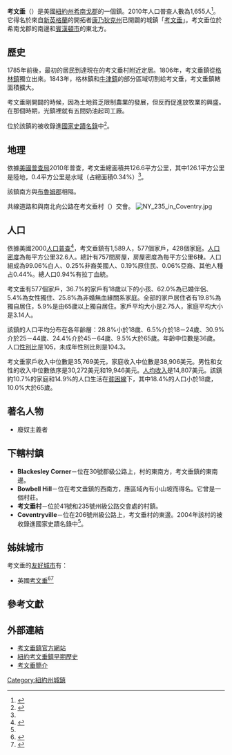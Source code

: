 {{NoteTA
|G1=TO
}}
{{Infobox settlement
|name                     = 考文垂
|official_name            = Coventry
|settlement_type          = [[紐約州行政區劃|鎮]]
|nickname                 = 
|motto                    =

<!-- Images -->
|image_skyline            = 
|imagesize                = 
|image_caption            = 
|image_flag               = 
|image_seal               =

<!-- Maps -->
|pushpin_map              = New York
|pushpin_label            = 考文垂
|pushpin_label_position   = <!-- the position of the pushpin label: left, right, top, bottom, none -->
|pushpin_map_caption      = 在紐約州的位置
|pushpin_mapsize          = 
|image_map                = 
|mapsize                  = 
|map_caption              = 
|image_map1               = 
|mapsize1                 = 
|map_caption1             =

<!-- Location -->
|subdivision_type         = 國家
|subdivision_name         = 美國
|subdivision_type1        = 州
|subdivision_name1        = [[紐約州|紐約州]]
|subdivision_type2        = [[紐約州行政區劃|縣]]
|subdivision_name2        = [[希南戈縣|希南戈縣]]
|government_footnotes     = 
|government_type          = {{link-en|鎮議會|Town Council}}
|leader_title             = {{link-en|鎮領導|Town Supervisor}}
|leader_name              = John M. Phelan, Sr.（[[美國共和黨|R]]）
| leader_title1           = {{link-en|鎮議會|Town Council}}
| leader_name1            = {{Collapsible list
 |title       = 成員列表
 |frame_style = border:none; padding: 0;
 |title_style = <!-- (optional) -->
 |list_style  = text-align:left;display:none;
 |1           = • Marion L. Ireland（[[美國共和黨|R]]）
 |2           = • Harvey E. Fletcher（[[美國共和黨|R]]）
 |3           = • Robert E. Boudreau（[[美國共和黨|R]]）
 |4           = • George Broeg（[[美國共和黨|R]]）
}}
|established_title        = 
|established_date         =

<!-- Area -->
|unit_pref                = 英制
|area_footnotes           = <ref name="CenPopGazetteer2016">{{cite web|title=2016 U.S. Gazetteer Files|url=https://www2.census.gov/geo/docs/maps-data/data/gazetteer/2016_Gazetteer/2016_gaz_place_36.txt|publisher=United States Census Bureau|accessdate=Jul 4, 2017|archive-date=2017-08-24|archive-url=https://web.archive.org/web/20170824204425/https://www2.census.gov/geo/docs/maps-data/data/gazetteer/2016_Gazetteer/2016_gaz_place_36.txt|dead-url=no}}</ref>
|area_magnitude           = 
|area_total_km2           = 126.09
|area_land_km2            = 125.65
|area_water_km2           = 0.43
|area_total_sq_mi         = 48.68
|area_land_sq_mi          = 48.52
|area_water_sq_mi         = 0.17

<!-- Population -->
|population_as_of         = [[2010年美國人口普查|2010]]
|population_footnotes     = 
|population_total         = 1655
|population_density_km2   = 12.70
|population_density_sq_mi = 32.90

<!-- General information -->
|timezone                 = [[北美東部時區|EST]]
|utc_offset               = -5
|timezone_DST             = EDT
|utc_offset_DST           = -4
|elevation_footnotes      = 
|elevation_m              = 481
|elevation_ft             = 1578
|coordinates              = {{coord|42|17|51|N|75|37|41|W|region:US-NY|display=inline}}
|postal_code_type         = [[郵政編號|郵政編號]]
|postal_code              = 13778
|area_code                = {{link-en|電話區號607|Area code 607|607}}
|blank_name               = [[聯邦資訊處理標準|FIPS編號]]
|blank_info               = 36-017-18619
|blank1_name              = [[地名資訊系統|GNIS]]特徵ID
|blank1_info              = 0978873
|website                  = {{URL|townofcoventryny.com}}
|footnotes                = 
|pop_est_as_of = 2019
|pop_est_footnotes = <ref name="USCensusEst2019"/>
|population_est = 1565
}}
'''考文垂'''（'''{{lang-en|Coventry}}'''）是美國[[紐約州|紐約州]][[希南戈郡|希南戈郡]]的一個鎮。2010年人口普查人數為1,655人<ref name="Census 2010">{{cite web|title=Geographic Identifiers: 2010 Demographic Profile Data (G001): Coventry town, Chenango County, New York|url=http://factfinder.census.gov/bkmk/table/1.0/en/DEC/10_DP/G001/0600000US3601718619|accessdate=2014-11-18|publisher=U.S. Census Bureau, American Factfinder|archive-url=https://archive.today/20200212152630/http://factfinder.census.gov/bkmk/table/1.0/en/DEC/10_DP/G001/0600000US3601718619|archive-date=2020-02-12|url-status=dead}}</ref>。它得名於來自[[新英格蘭|新英格蘭]]的開拓者[[康乃狄克州|康乃狄克州]]已開闢的城鎮「[[考文垂_(康乃狄克州)|考文垂]]」。考文垂位於希南戈郡的南邊和[[賓漢頓|賓漢頓市]]的東北方。

== 歷史 ==
1785年前後，最初的居民到達現在的考文垂村附近定居。1806年，考文垂鎮從[[格林_(紐約州)|格林鎮]]獨立出來。1843年，格林鎮和[[牛津_(紐約州)|牛津鎮]]的部分區域切割給考文垂，考文垂鎮轄面積擴大。

考文垂剛開闢的時候，因為土地貧乏限制農業的發展，但反而促進放牧業的興盛。在那個時期，光鎮裡就有五間奶油起司工廠。

位於該鎮的{{tsl|en|District School 4 (Coventry, New York)|4號學校 (紐約州考文垂)|4號學校}}被收錄進[[國家史蹟名錄|國家史蹟名錄]]中<ref name="nris">{{NRISref|2009a}}</ref>。

== 地理 ==
依據[[美國普查局|美國普查局]]2010年普查，考文垂總面積共126.6平方公里，其中126.1平方公里是陸地，0.4平方公里是水域（占總面積0.34%）<ref name="Census 2010"/>。

該鎮南方與[[布魯姆郡_(紐約州)|布魯姆郡]]相隔。

共線道路{{tsl|en|New York State Route 41|紐約州41號州級公路}}和{{tsl|en|New York State Route 206|紐約州206號州級公路}}與南北向公路{{tsl|en|New York State Route 235|紐約州235號州級公路}}在考文垂村（{{lang-en|Coventry village}}）交會。
[[File:NY_235_in_Coventry.jpg|thumb]]{{clear}}

== 人口 ==
{{US Census population
|1820= 1431
|1830= 1576
|1840= 1681
|1850= 1677
|1860= 1671
|1870= 1490
|1880= 1317
|1890= 1166
|1900= 987
|1910= 764
|1920= 733
|1930= 780
|1940= 722
|1950= 796
|1960= 859
|1970= 974
|1980= 1271
|1990= 1517
|2000= 1589
|2010= 1655
|estyear=2019
|estimate=1565
|estref=<ref name="USCensusEst2019">{{cite web|url=https://www.census.gov/programs-surveys/popest/data/tables.2019.html|title=Population and Housing Unit Estimates|accessdate=June 9, 2017}}</ref>
|footnote=美國每十年的人口普查<ref name="DecennialCensus">{{cite web|url=https://www.census.gov/programs-surveys/decennial-census.html|title=Census of Population and Housing|publisher=Census.gov|accessdate=June 4, 2015}}</ref>
}}
依據美國2000[[人口普查|人口普查]]<ref name="GR2">{{cite web |url=https://www.census.gov |publisher=[[United_States_Census_Bureau|United States Census Bureau]] |accessdate=2008-01-31 |title=U.S. Census website }}</ref>，考文垂鎮有1,589人，577個家戶，428個家庭。[[人口密度|人口密度]]為每平方公里32.6人。總計有757間房屋，房屋密度為每平方公里6棟。人口組成為99.06%白人、0.25%非裔美國人、0.19%原住民、0.06%亞裔、其他人種占0.44%。總人口0.94%有拉丁血統。

考文垂有577個家戶，36.7%的家戶有18歲以下的小孩、62.0%為已婚伴侶、5.4%為女性獨住、25.8%為非婚無血緣關系家庭。全部的家戶居住者有19.8%為獨自居住，5.9%是由65歲以上獨自居住。家戶平均大小是2.75人，家庭平均大小是3.14人。

該鎮的人口平均分布在各年齡層：28.8%小於18歲、6.5%介於18－24歲、30.9%介於25－44歲、24.4%介於45－64歲、9.5%大於65歲。年齡中位數是36歲。人口[[性別比|性別比]]是105，未成年性別比則是104.3。

考文垂家戶收入中位數是35,769美元，家庭收入中位數是38,906美元。男性和女性的收入中位數依序是30,272美元和19,946美元。[[人均收入|人均收入]]是14,807美元。該鎮約10.7%的家庭和14.9%的人口生活在[[貧困線|貧困線]]下，其中18.4%的人口小於18歲，10.0%大於65歲。

== 著名人物 ==
*廢奴主義者{{tsl|en|William Goodell (abolitionist)|威廉·古德爾}}

== 下轄村鎮 ==
*'''Blackesley Corner'''－位在30號郡級公路上，村的東南方，考文垂鎮的東南邊。
*'''Bowbell Hill'''－位在考文垂鎮的西南方，應區域內有小山坡而得名。它曾是一個村莊。
*'''考文垂村'''－位於41號和235號州級公路交會處的村鎮。
*'''Coventryville'''－位在206號州級公路上，考文垂村的東邊。2004年該村的{{tsl|en|District School 2 (Coventry, New York)|2號學校 (紐約州考文垂)|2號學校}}被收錄進國家史蹟名錄中<ref name="nris" />。

== 姊妹城市 ==
考文垂的[[友好城市|友好城市]]有：
*{{flagicon|UK}} 英國[[考文垂|考文垂]]<ref name="Coventry twinnings">{{cite web|url=http://www.coventrytelegraph.net/news/local-news/what-point-coventrys-twin-towns-3038605 |title=Coventry's twin towns |accessdate=2013-08-06 |last=Griffin |first=Mary |date=2011-08-02 |work=Coventry Telegraph |url-status=dead |archiveurl=https://web.archive.org/web/20130806032050/http://www.coventrytelegraph.net/news/local-news/what-point-coventrys-twin-towns-3038605 |archivedate=2013-08-06 }}</ref><ref name="Coventry twins">{{cite web| url=http://www.coventry.gov.uk/directory/25/twin_towns_and_cities| title=Coventry - Twin towns and cities| accessdate = 2013-08-06| work=Coventry City Council| archiveurl=https://web.archive.org/web/20130412062545/http://www.coventry.gov.uk/directory/25/twin_towns_and_cities| archivedate=2013-04-12}}</ref>

== 參考文獻 ==
{{reflist}}

== 外部連結 ==
* [http://townofcoventryny.com 考文垂鎮官方網站]
* [http://history.rays-place.com/ny/coventry-ny.htm  紐約考文垂鎮早期歷史]
* [https://web.archive.org/web/20061229001509/http://www.route206.org/coventry.htm  考文垂簡介]

{{Coord|42|18|57|N|75|38|19|W|type:city_region:US-NY|display=title}}

{{authority control}}

[[Category:紐約州城鎮|Category:紐約州城鎮]]